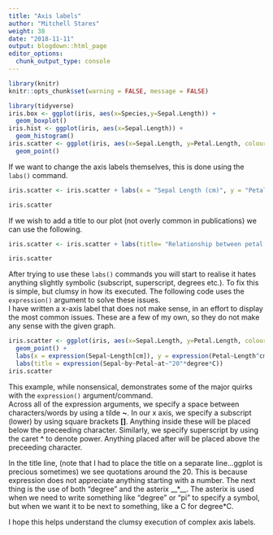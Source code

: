 ```yaml
---
title: "Axis labels"
author: "Mitchell Stares"
weight: 38
date: "2018-11-11"
output: blogdown::html_page
editor_options:
  chunk_output_type: console
---
```

```r
library(knitr)
knitr::opts_chunk$set(warning = FALSE, message = FALSE)
```
```r
library(tidyverse)
iris.box <- ggplot(iris, aes(x=Species,y=Sepal.Length)) +
  geom_boxplot()
iris.hist <- ggplot(iris, aes(x=Sepal.Length)) +
  geom_histogram()
iris.scatter <- ggplot(iris, aes(x=Sepal.Length, y=Petal.Length, colour=Species)) +
  geom_point()
```

If we want to change the axis labels themselves, this is done using the `labs()` command.
```r
iris.scatter <- iris.scatter + labs(x = "Sepal Length (cm)", y = "Petal Length (cm)")

iris.scatter
```

If we wish to add a title to our plot (not overly common in publications) we can use the following.
```r
iris.scatter <- iris.scatter + labs(title= "Relationship between petal and sepal length") 

iris.scatter
```  

After trying to use these `labs()` commands you will start to realise it hates anything slightly symbolic (subscript, superscript, degrees etc.). To fix this is simple, but clumsy in how its executed. The following code uses the `expression()` argument to solve these issues.  
I have written a x-axis label that does not make sense, in an effort to display the most common issues. These are a few of my own, so they do not make any sense with the given graph. 

```r
iris.scatter <- ggplot(iris, aes(x=Sepal.Length, y=Petal.Length, colour=Species)) +
  geom_point() +
  labs(x = expression(Sepal~Length[cm]), y = expression(Petal~Length^cm))+
  labs(title = expression(Sepal~by~Petal~at~"20"*degree*C))
iris.scatter
```

This example, while nonsensical, demonstrates some of the major quirks with the `expression()` argument/command.  
Across all of the expression arguments, we specify a space between characters/words by using a tilde **~**. In our x axis, we specify a subscript (lower) by using square brackets **[]**. Anything inside these will be placed below the preceeding character. Similarly, we specify superscript by using the caret **^** to denote power. Anything placed after will be placed above the preceeding character.  

In the title line, (note that I had to place the title on a separate line...ggplot is precious sometimes) we see quotations around the 20. This is because expression does not appreciate anything starting with a number. The next thing is the use of both "degree" and the asterix __*__. The asterix is used when we need to write something like "degree" or "pi" to specify a symbol, but when we want it to be next to something, like a C for degree*C.  

I hope this helps understand the clumsy execution of complex axis labels. 
